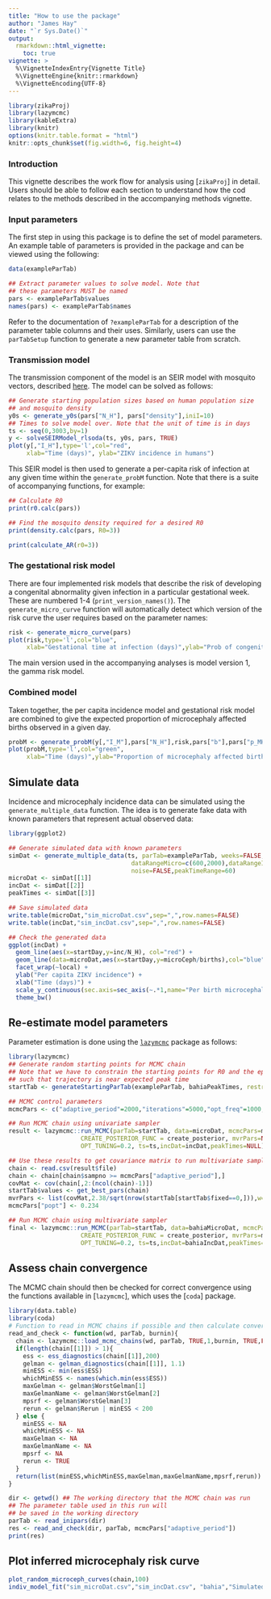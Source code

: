 ```yaml
---
title: "How to use the package"
author: "James Hay"
date: "`r Sys.Date()`"
output: 
  rmarkdown::html_vignette:
    toc: true
vignette: >
  %\VignetteIndexEntry{Vignette Title}
  %\VignetteEngine{knitr::rmarkdown}
  %\VignetteEncoding{UTF-8}
---
```

```r
library(zikaProj)
library(lazymcmc)
library(kableExtra)
library(knitr)
options(knitr.table.format = "html")
knitr::opts_chunk$set(fig.width=6, fig.height=4) 
```

### Introduction
This vignette describes the work flow for analysis using [`zikaProj`] in detail. Users should be able to follow each section to understand how the cod relates to the methods described in the accompanying methods vignette.

### Input parameters
The first step in using this package is to define the set of model parameters. An example table of parameters is provided in the package and can be viewed using the following:
```r
data(exampleParTab)

## Extract parameter values to solve model. Note that 
## these parameters MUST be named
pars <- exampleParTab$values
names(pars) <- exampleParTab$names
```
Refer to the documentation of `?exampleParTab` for a description of the parameter table columns and their uses. Similarly, users can use the `parTabSetup` function to generate a new parameter table from scratch.

### Transmission model
The transmission component of the model is an SEIR model with mosquito vectors, described [here](ADD LINK TO VIGNETTE SECTION). The model can be solved as follows:
```r
## Generate starting population sizes based on human population size
## and mosquito density
y0s <- generate_y0s(pars["N_H"], pars["density"],iniI=10)
## Times to solve model over. Note that the unit of time is in days
ts <- seq(0,3003,by=1)
y <- solveSEIRModel_rlsoda(ts, y0s, pars, TRUE)
plot(y[,"I_H"],type='l',col="red",
     xlab="Time (days)", ylab="ZIKV incidence in humans")
```

This SEIR model is then used to generate a per-capita risk of infection at any given time within the `generate_probM` function. Note that there is a suite of accompanying functions, for example:
```r
## Calculate R0
print(r0.calc(pars))

## Find the mosquito density required for a desired R0
print(density.calc(pars, R0=3))

print(calculate_AR(r0=3))
```

### The gestational risk model
There are four implemented risk models that describe the risk of developing a congenital abnormality given infection in a particular gestational week. These are numbered 1-4 (`print_version_names()`). The `generate_micro_curve` function will automatically detect which version of the risk curve the user requires based on the parameter names:
```r
risk <- generate_micro_curve(pars)
plot(risk,type='l',col="blue",
     xlab="Gestational time at infection (days)",ylab="Prob of congenital abnormality")
```
The main version used in the accompanying analyses is model version 1, the gamma risk model.

### Combined model
Taken together, the per capita incidence model and gestational risk model are combined to give the expected proportion of microcephaly affected births observed in a given day.
```r
probM <- generate_probM(y[,"I_M"],pars["N_H"],risk,pars["b"],pars["p_MH"],pars["baselineProb"],1)
plot(probM,type='l',col="green",
     xlab="Time (days)",ylab="Proportion of microcephaly affected births")
```

## Simulate data
Incidence and microcephaly incidence data can be simulated using the `generate_multiple_data` function. The idea is to generate fake data with known parameters that represent actual observed data:
```r
library(ggplot2)

## Generate simulated data with known parameters
simDat <- generate_multiple_data(ts, parTab=exampleParTab, weeks=FALSE, 
                                  dataRangeMicro=c(600,2000),dataRangeInc=c(600,1500), 
                                  noise=FALSE,peakTimeRange=60)
microDat <- simDat[[1]]
incDat <- simDat[[2]]
peakTimes <- simDat[[3]]

## Save simulated data
write.table(microDat,"sim_microDat.csv",sep=",",row.names=FALSE)
write.table(incDat,"sim_incDat.csv",sep=",",row.names=FALSE)

## Check the generated data
ggplot(incDat) + 
  geom_line(aes(x=startDay,y=inc/N_H), col="red") +
  geom_line(data=microDat,aes(x=startDay,y=microCeph/births),col="blue") + 
  facet_wrap(~local) +
  ylab("Per capita ZIKV incidence") +
  xlab("Time (days)") +
  scale_y_continuous(sec.axis=sec_axis(~.*1,name="Per birth microcephaly\n incidence (blue)")) +
  theme_bw()
```

## Re-estimate model parameters
Parameter estimation is done using the [`lazymcmc`](www.github.com/jameshay218/lazymcmc) package as follows:
```r
library(lazymcmc)
## Generate random starting points for MCMC chain
## Note that we have to constrain the starting points for R0 and the epidemic seed time
## such that trajectory is near expected peak time
startTab <- generateStartingParTab(exampleParTab, bahiaPeakTimes, restrictedR0=TRUE,"")

## MCMC control parameters
mcmcPars <- c("adaptive_period"=2000,"iterations"=5000,"opt_freq"=1000,"thin"=10,"save_block"=100,"popt"=0.44)

## Run MCMC chain using univariate sampler
result <- lazymcmc::run_MCMC(parTab=startTab, data=microDat, mcmcPars=mcmcPars,filename="test",
                    CREATE_POSTERIOR_FUNC = create_posterior, mvrPars=NULL,PRIOR_FUNC=NULL,
                    OPT_TUNING=0.2, ts=ts,incDat=incDat,peakTimes=NULL)

## Use these results to get covariance matrix to run multivariate sampler
chain <- read.csv(result$file)
chain <- chain[chain$sampno >= mcmcPars["adaptive_period"],]
covMat <- cov(chain[,2:(ncol(chain)-1)])
startTab$values <- get_best_pars(chain)
mvrPars <- list(covMat,2.38/sqrt(nrow(startTab[startTab$fixed==0,])),w=0.8)
mcmcPars["popt"] <- 0.234

## Run MCMC chain using multivariate sampler
final <- lazymcmc::run_MCMC(parTab=startTab, data=bahiaMicroDat, mcmcPars=mcmcPars,filename="test",
                    CREATE_POSTERIOR_FUNC = create_posterior, mvrPars=mvrPars,PRIOR_FUNC=NULL,
                    OPT_TUNING=0.2, ts=ts,incDat=bahiaIncDat,peakTimes=NULL)
```

## Assess chain convergence
The MCMC chain should then be checked for correct convergence using the functions available in [`lazymcmc`], which uses the [`coda`] package.
```r
library(data.table)
library(coda)
# Function to read in MCMC chains if possible and then calculate convergence diagnostics
read_and_check <- function(wd, parTab, burnin){
  chain <- lazymcmc::load_mcmc_chains(wd, parTab, TRUE,1,burnin, TRUE,FALSE,FALSE)
  if(length(chain[[1]]) > 1){
    ess <- ess_diagnostics(chain[[1]],200)
    gelman <- gelman_diagnostics(chain[[1]], 1.1)
    minESS <- min(ess$ESS)
    whichMinESS <- names(which.min(ess$ESS))
    maxGelman <- gelman$WorstGelman[1]
    maxGelmanName <- gelman$WorstGelman[2]
    mpsrf <- gelman$WorstGelman[3]
    rerun <- gelman$Rerun | minESS < 200
  } else {
    minESS <- NA
    whichMinESS <- NA
    maxGelman <- NA
    maxGelmanName <- NA
    mpsrf <- NA
    rerun <- TRUE
  }
  return(list(minESS,whichMinESS,maxGelman,maxGelmanName,mpsrf,rerun))
}

dir <- getwd() ## The working directory that the MCMC chain was run
## The parameter table used in this run will 
## be saved in the working directory
parTab <- read_inipars(dir) 
res <- read_and_check(dir, parTab, mcmcPars["adaptive_period"])
print(res)
```

## Plot inferred microcephaly risk curve
```r
plot_random_microceph_curves(chain,100)
indiv_model_fit("sim_microDat.csv","sim_incDat.csv", "bahia","Simulated data",0.015,200,0.01, 730, FALSE, TRUE, parTab, chain, FALSE, FALSE)
```

